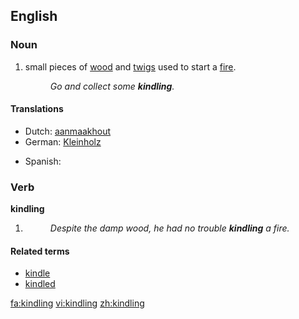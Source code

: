 ==English==

===Noun===
{{en-noun|-}}

# small pieces of [[wood]] and [[twigs]] used to start a [[fire]].
#: ''Go and collect some '''kindling'''.''

====Translations====
{{trans-top|pieces of wood and twigs used to start a fire}}
* Dutch: [[aanmaakhout]]
* German: [[Kleinholz]] {{n}}
{{trans-mid}}
* Spanish: {{t|es|astillas}} {{f|p}}
{{trans-bottom}}

===Verb===
'''kindling'''

# {{present participle of|kindle}}
#: ''Despite the damp wood, he had no trouble '''kindling''' a fire.''

====Related terms====
* [[kindle]]
* [[kindled]]

[[fa:kindling]]
[[vi:kindling]]
[[zh:kindling]]